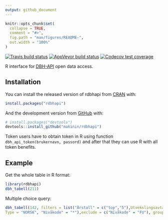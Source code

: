 ```yaml
---
output: github_document
---
```


<!-- README.md is generated from README.Rmd. Please edit that file -->

```r
knitr::opts_chunk$set(
  collapse = TRUE,
  comment = "#>",
  fig.path = "man/figures/README-",
  out.width = "100%"
)
```

<!-- badges: start -->

[![Travis build status](https://travis-ci.org/makinin/rdbhapi.svg?branch=master)](https://travis-ci.org/makinin/rdbhapi)
[![AppVeyor build status](https://ci.appveyor.com/api/projects/status/github/makinin/rdbhapi?branch=master&svg=true)](https://ci.appveyor.com/project/makinin/rdbhapi)
[![Codecov test coverage](https://codecov.io/gh/makinin/rdbhapi/branch/master/graph/badge.svg)](https://codecov.io/gh/makinin/rdbhapi?branch=master)

<!-- badges: end -->

R interface for [DBH-API](https://dbh.nsd.uib.no/tjenester.action) open data access.

## Installation

You can install the released version of rdbhapi from [CRAN](https://CRAN.R-project.org) with:

``` r
install.packages("rdbhapi")
```

And the development version from [GitHub](https://github.com/) with:

``` r
# install.packages("devtools")
devtools::install_github("makinin/rdbhapi")

```
Token users have to obtain token in R using function `dbh_api_token(brukernavn, passord)` and
after that they can use R with all token benefits.

## Example

Get the whole table in R format:

```r
library(rdbhapi)
dbh_tabell(211)
```


Multiple choice query:

```r
dbh_tabell(142, filters = list("Årstall" = c("top","5"),Utvekslingsavtale = "ERASMUS+", 
Type = "NORSK", "Nivåkode" = "*"),exclude = c("Nivåkode" = "FU"), group_by = "Årstall")
```
